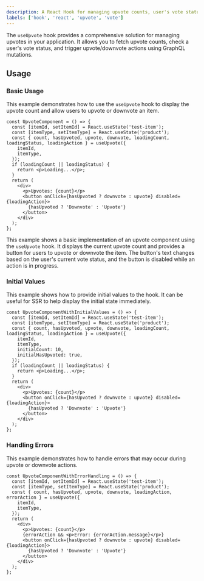 ```yaml
---
description: A React Hook for managing upvote counts, user's vote status, and triggering upvote/downvote actions.
labels: ['hook', 'react', 'upvote', 'vote']
---
```


The `useUpvote` hook provides a comprehensive solution for managing upvotes in your application. It allows you to fetch upvote counts, check a user's vote status, and trigger upvote/downvote actions using GraphQL mutations.

## Usage

### Basic Usage

This example demonstrates how to use the `useUpvote` hook to display the upvote count and allow users to upvote or downvote an item.

```tsx
const UpvoteComponent = () => {
  const [itemId, setItemId] = React.useState('test-item');
  const [itemType, setItemType] = React.useState('product');
  const { count, hasUpvoted, upvote, downvote, loadingCount, loadingStatus, loadingAction } = useUpvote({
    itemId,
    itemType,
  });
  if (loadingCount || loadingStatus) {
    return <p>Loading...</p>;
  }
  return (
    <div>
      <p>Upvotes: {count}</p>
      <button onClick={hasUpvoted ? downvote : upvote} disabled={loadingAction}>
        {hasUpvoted ? 'Downvote' : 'Upvote'}
      </button>
    </div>
  );
};
```

This example shows a basic implementation of an upvote component using the `useUpvote` hook. It displays the current upvote count and provides a button for users to upvote or downvote the item. The button's text changes based on the user's current vote status, and the button is disabled while an action is in progress.

### Initial Values

This example shows how to provide initial values to the hook. It can be useful for SSR to help display the initial state immediately.

```tsx
const UpvoteComponentWithInitialValues = () => {
  const [itemId, setItemId] = React.useState('test-item');
  const [itemType, setItemType] = React.useState('product');
  const { count, hasUpvoted, upvote, downvote, loadingCount, loadingStatus, loadingAction } = useUpvote({
    itemId,
    itemType,
    initialCount: 10,
    initialHasUpvoted: true,
  });
  if (loadingCount || loadingStatus) {
    return <p>Loading...</p>;
  }
  return (
    <div>
      <p>Upvotes: {count}</p>
      <button onClick={hasUpvoted ? downvote : upvote} disabled={loadingAction}>
        {hasUpvoted ? 'Downvote' : 'Upvote'}
      </button>
    </div>
  );
};
```

### Handling Errors

This example demonstrates how to handle errors that may occur during upvote or downvote actions.

```tsx
const UpvoteComponentWithErrorHandling = () => {
  const [itemId, setItemId] = React.useState('test-item');
  const [itemType, setItemType] = React.useState('product');
  const { count, hasUpvoted, upvote, downvote, loadingAction, errorAction } = useUpvote({
    itemId,
    itemType,
  });
  return (
    <div>
      <p>Upvotes: {count}</p>
      {errorAction && <p>Error: {errorAction.message}</p>}
      <button onClick={hasUpvoted ? downvote : upvote} disabled={loadingAction}>
        {hasUpvoted ? 'Downvote' : 'Upvote'}
      </button>
    </div>
  );
};
